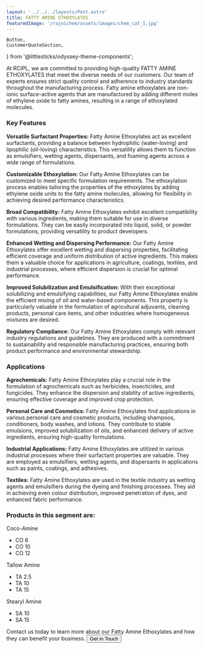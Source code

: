 ```yaml
---
layout: '../../../layouts/Post.astro'
title: FATTY AMINE ETHOXYLATES
featuredImage: '/rajnichem/assets/images/chem_cat_1.jpg'
---
```

	Button,
	CustomerQuoteSection,
} from '@littlesticks/odyssey-theme-components';

At RCIPL, we are committed to providing high-quality FATTY AMINE ETHOXYLATES that meet the diverse needs of our customers. Our team of experts ensures strict quality control and adherence to industry standards throughout the manufacturing process. Fatty amine ethoxylates are non-ionic surface-active agents that are manufactured by adding different moles of ethylene oxide to fatty amines, resulting in a range of ethoxylated molecules.

### Key Features

**Versatile Surfactant Properties:** Fatty Amine Ethoxylates act as excellent surfactants, providing a balance between hydrophilic (water-loving) and lipophilic (oil-loving) characteristics. This versatility allows them to function as emulsifiers, wetting agents, dispersants, and foaming agents across a wide range of formulations.

**Customizable Ethoxylation:** Our Fatty Amine Ethoxylates can be customized to meet specific formulation requirements. The ethoxylation process enables tailoring the properties of the ethoxylates by adding ethylene oxide units to the fatty amine molecules, allowing for flexibility in achieving desired performance characteristics.

**Broad Compatibility:** Fatty Amine Ethoxylates exhibit excellent compatibility with various ingredients, making them suitable for use in diverse formulations. They can be easily incorporated into liquid, solid, or powder formulations, providing versatility to product developers.

**Enhanced Wetting and Dispersing Performance:** Our Fatty Amine Ethoxylates offer excellent wetting and dispersing properties, facilitating efficient coverage and uniform distribution of active ingredients. This makes them a valuable choice for applications in agriculture, coatings, textiles, and industrial processes, where efficient dispersion is crucial for optimal performance.

**Improved Solubilization and Emulsification:** With their exceptional solubilizing and emulsifying capabilities, our Fatty Amine Ethoxylates enable the efficient mixing of oil and water-based components. This property is particularly valuable in the formulation of agricultural adjuvants, cleaning products, personal care items, and other industries where homogeneous mixtures are desired.

**Regulatory Compliance:** Our Fatty Amine Ethoxylates comply with relevant industry regulations and guidelines. They are produced with a commitment to sustainability and responsible manufacturing practices, ensuring both product performance and environmental stewardship.

### Applications

**Agrochemicals:** Fatty Amine Ethoxylates play a crucial role in the formulation of agrochemicals such as herbicides, insecticides, and fungicides. They enhance the dispersion and stability of active ingredients, ensuring effective coverage and improved crop protection.

**Personal Care and Cosmetics:** Fatty Amine Ethoxylates find applications in various personal care and cosmetic products, including shampoos, conditioners, body washes, and lotions. They contribute to stable emulsions, improved solubilization of oils, and enhanced delivery of active ingredients, ensuring high-quality formulations.

**Industrial Applications:** Fatty Amine Ethoxylates are utilized in various industrial processes where their surfactant properties are valuable. They are employed as emulsifiers, wetting agents, and dispersants in applications such as paints, coatings, and adhesives.

**Textiles:** Fatty Amine Ethoxylates are used in the textile industry as wetting agents and emulsifiers during the dyeing and finishing processes. They aid in achieving even colour distribution, improved penetration of dyes, and enhanced fabric performance.

### Products in this segment are:

Coco-Amine
- CO 6
- CO 10
- CO 12

Tallow Amine
- TA 2.5
- TA 10
- TA 15

Stearyl Amine
- SA 10
- SA 15

Contact us today to learn more about our Fatty Amine Ethoxylates and how they can benefit your business.
<Button href="/rajnichem/company/contact" customIcon>
    <span id="CTA-button-text">Get in Touch</span>
        <Fragment slot="icon">
			<Icon id="CTA-button-icon" name="ic:round-keyboard-arrow-right" />
		</Fragment>
</Button>

